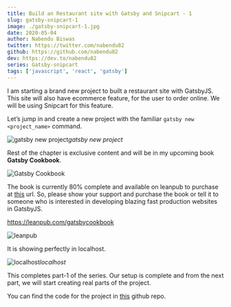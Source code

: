 ```yaml
---
title: Build an Restaurant site with Gatsby and Snipcart - 1
slug: gatsby-snipcart-1
image: ./gatsby-snipcart-1.jpg
date: 2020-05-04
author: Nabendu Biswas
twitter: https://twitter.com/nabendu82
github: https://github.com/nabendu82
dev: https://dev.to/nabendu82
series: Gatsby-snipcart
tags: ['javascript', 'react', 'gatsby']
---
```


I am starting a brand new project to built a restaurant site with GatsbyJS. This site will also have ecommerce feature, for the user to order online. We will be using Snipcart for this feature.

Let’s jump in and create a new project with the familiar `gatsby new <project_name>` command.

![gatsby new project](https://res.cloudinary.com/dxkxvfo2o/image/upload/v1589970771/1-restro/1_ofub5w.png)*gatsby new project*

Rest of the chapter is exclusive content and will be in my upcoming book **Gatsby Cookbook**.

<div className={styles.image__small}>

![Gatsby Cookbook](https://res.cloudinary.com/dxkxvfo2o/image/upload/v1589892514/Gatsby_rnjo2t.png)

</div>

The book is currently 80% complete and available on leanpub to purchase at [this](https://leanpub.com/gatsbycookbook) url. So, please show your support and purchase the book or tell it to someone who is interested in developing blazing fast production websites in GatsbyJS.

https://leanpub.com/gatsbycookbook

![leanpub](https://res.cloudinary.com/dxkxvfo2o/image/upload/v1591207471/dev30andUp/leanpub_kfrpls.png)

It is showing perfectly in localhost.

![localhost](https://res.cloudinary.com/dxkxvfo2o/image/upload/v1589970772/1-restro/14_gx0kc9.png)*localhost*

This completes part-1 of the series. Our setup is complete and from the next part, we will start creating real parts of the project.

You can find the code for the project in [this](https://github.com/nabendu82/restaurant-gatsby) github repo.
